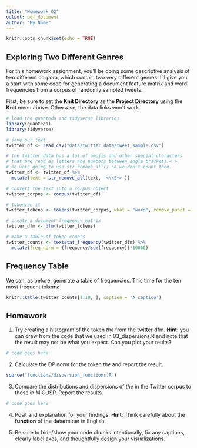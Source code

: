 ```yaml
---
title: "Homework_02"
output: pdf_document
author: "My Name"
---
```


```r
knitr::opts_chunk$set(echo = TRUE)
```

## Exploring Two Different Genres

For this homework assignment, you'll be doing some descriptive analysis of two different corpora, which contain two very different genres. I'll give you a start with some code for generating a document feature matrix and word frequencies from a corpus of randomly sampled tweets.

First, be sure to set the **Knit Directory** as the **Project Directory** using the **Knit** menu above. Otherwise, the data links won't work.

```r
# load the quanteda and tidyverse libraries
library(quanteda)
library(tidyverse)

# save our text
twitter_df <- read_csv("data/twitter_data/tweet_sample.csv")

# the twitter data has a lot of emojis and other special characters
# that are read as letters and numbers between angle brackets < >
# so were going to use str_remove_all() so we don't count them.
twitter_df <- twitter_df %>%
  mutate(text = str_remove_all(text, '<\\S+>'))

# convert the text into a corpus object
twitter_corpus <- corpus(twitter_df)

# tokenize it
twitter_tokens <- tokens(twitter_corpus, what = "word", remove_punct = TRUE, remove_url = T)

# create a document frequency matrix
twitter_dfm <- dfm(twitter_tokens)

# make a table of token counts
twitter_counts <- textstat_frequency(twitter_dfm) %>%
  mutate(freq_norm = (frequency/sum(frequency))*10000)

```

## Frequency Table

We can, as before, generate a table of frequencies. This time for the ten most frequent tokens:

```r
knitr::kable(twitter_counts[1:10, ], caption = 'A caption')
```

## Homework

1. Try creating a histogram of the token *the* from the twitter dfm. **Hint**: you can draw from the code that we used in 03_dispersions.R and note that the result may not be what you expect. Can you plot your reults?

```r
# code goes here
```

2. Calculate the DP norm for the token *the* and report the result.

```r
source("functions/dispersion_functions.R")
```

3. Compare the distributions and dispersions of *the* in the Twitter corpus to those in MICUSP. Report the results.

```r
# code goes here
```

4. Posit and explanation for your findings. **Hint**: Think carefully about the **function** of the determiner in English.

5. Be sure to hide/show your code chunks intentionally, fix any captions, clearly label axes, and thoughtfully design your visualizations.
